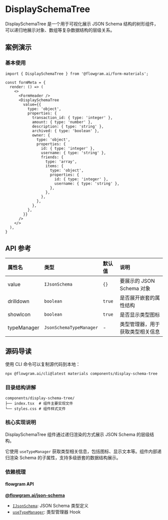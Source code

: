 
# DisplaySchemaTree

DisplaySchemaTree 是一个用于可视化展示 JSON Schema 结构的树形组件，可以递归地展示对象、数组等复杂数据结构的层级关系。

## 案例演示

### 基本使用

<BasicStory />

```tsx pure title="form-meta.tsx"
import { DisplaySchemaTree } from '@flowgram.ai/form-materials';

const formMeta = {
  render: () => (
    <>
      <FormHeader />
      <DisplaySchemaTree
        value={{
          type: 'object',
          properties: {
            transaction_id: { type: 'integer' },
            amount: { type: 'number' },
            description: { type: 'string' },
            archived: { type: 'boolean' },
            owner: {
              type: 'object',
              properties: {
                id: { type: 'integer' },
                username: { type: 'string' },
                friends: {
                  type: 'array',
                  items: {
                    type: 'object',
                    properties: {
                      id: { type: 'integer' },
                      username: { type: 'string' },
                    },
                  },
                },
              },
            },
          },
        }}
      />
    </>
  ),
}
```

## API 参考

| 属性名 | 类型 | 默认值 | 说明 |
| :--- | :--- | :--- | :--- |
| value | `IJsonSchema` | `{}` | 要展示的 JSON Schema 对象 |
| drilldown | `boolean` | `true` | 是否展开嵌套的属性结构 |
| showIcon | `boolean` | `true` | 是否显示类型图标 |
| typeManager | `JsonSchemaTypeManager` | - | 类型管理器，用于获取类型相关信息 |

## 源码导读

<SourceCode
  href="https://github.com/bytedance/flowgram.ai/tree/main/packages/materials/form-materials/src/components/display-schema-tree"
/>

使用 CLI 命令可以复制源代码到本地：

```bash
npx @flowgram.ai/cli@latest materials components/display-schema-tree
```

### 目录结构讲解

```plaintext
components/display-schema-tree/
├── index.tsx  # 组件主要实现文件
└── styles.css # 组件样式文件
```

### 核心实现说明

DisplaySchemaTree 组件通过递归渲染的方式展示 JSON Schema 的层级结构。

它使用 `useTypeManager` 获取类型相关信息，包括图标、显示文本等。组件内部递归渲染 Schema 的子属性，支持多级嵌套的数据结构展示。

### 依赖梳理

#### flowgram API

[**@flowgram.ai/json-schema**](https://github.com/bytedance/flowgram.ai/tree/main/packages/json-schema)
- [`IJsonSchema`](https://flowgram.ai/auto-docs/json-schema/interfaces/IJsonSchema): JSON Schema 类型定义
- [`useTypeManager`](https://flowgram.ai/auto-docs/json-schema/functions/useTypeManager): 类型管理器 Hook
